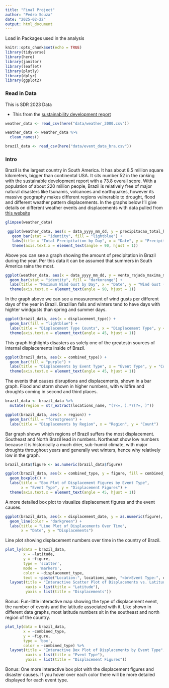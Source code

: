 ```yaml
---
title: "Final Project"
author: "Pedro Souza"
date: "2025-02-22"
output: html_document
---
```



Load in Packages used in the analysis

```r
knitr::opts_chunk$set(echo = TRUE)
library(tidyverse)
library(here)
library(janitor)
library(leaflet)
library(plotly)
library(dplyr)
library(ggplot2)
```


### Read in Data

This is SDR 2023 Data

- This from the [sustainability development report](https://sdgtransformationcenter.org/reports/sustainable-development-report-2024/)


```r
weather_data <- read_csv(here("data/weather_2000.csv"))
```

```r
weather_data <- weather_data %>% 
  clean_names()
```

```r
brazil_data <- read_csv(here("data/event_data_bra.csv"))
```

### Intro 

Brazil is the largest country in South America. It has about 8.5 million square kilometers, bigger than continental USA. It sits number 52 in the ranking with the sustainable development report with a 73.8 overall score. With a population of about 220 million people, Brazil is relatively free of major natural disasters like tsunamis, volcanoes and earthquakes, however its massive geography makes different regions vulnerable to drought, flood and different weather pattern displacements. In the graphs below I'll give details on different weather events and displacements with data pulled from [this website](https://data.humdata.org/dataset/idmc-event-data-for-bra)

```r
glimpse(weather_data)
```

```r
 ggplot(weather_data, aes(x = data_yyyy_mm_dd, y = precipitacao_total_horario_mm)) +
   geom_bar(stat = "identity", fill = "lightblue") +
   labs(title = "Total Precipitation by Day", x = "Date", y = "Precipitation (mm)") +
   theme(axis.text.x = element_text(angle = 90, hjust = 1))
```

Above you can see a graph showing the amount of precipitation in Brazil during the year. Per this data it can be assumed that summers in South America rains the most. 


```r
ggplot(weather_data, aes(x = data_yyyy_mm_dd, y = vento_rajada_maxima_m_s)) +
  geom_bar(stat = "identity", fill = "darkorange") +
  labs(title = "Maximum Wind Gust by Day", x = "Date", y = "Wind Gust (m/s)") +
  theme(axis.text.x = element_text(angle = 90, hjust = 1))
```

In the graph above we can see a measurement of wind gusts per different days of the year in Brazil. Brazilian falls and winters tend to have days with highter windgusts than spring and summer days. 

```r
ggplot(brazil_data, aes(x = displacement_type)) +
  geom_bar(fill = "lightblue") +
  labs(title = "Displacement Type Counts", x = "Displacement Type", y = "Count") +
  theme(axis.text.x = element_text(angle = 45, hjust = 1))
```

This graph highlights disasters as solely one of the greatestn sources of internal displacements inside of Brazil. 


```r
ggplot(brazil_data, aes(x = combined_type)) +
  geom_bar(fill = "purple") +
  labs(title = "Displacements by Event Type", x = "Event Type", y = "Count") +
  theme(axis.text.x = element_text(angle = 45, hjust = 1))
```

The events that causes disruptions and displacements, shown in a bar graph. Flood and storm shown in higher numbers, with wildfire and droughts coming in second and third places.

```r
brazil_data <- brazil_data %>%
  mutate(region = str_extract(locations_name, "(?<=, ).*?(?=, )"))
```



```r
ggplot(brazil_data, aes(x = region)) +
  geom_bar(fill = "forestgreen") +
  labs(title = "Displacements by Region", x = "Region", y = "Count")
```

Bar graph shows which regions of Brazil suffers the most displacement. Southeast and North Brazil lead in numbers. Northeast show low numbers because it is historically a much drier, sub-humid climate, with major droughts throughout years and generally wet winters, hence why relatively low in the graph. 

```r
brazil_data$figure <- as.numeric(brazil_data$figure)
```

```r
ggplot(brazil_data, aes(x = combined_type, y = figure, fill = combined_type)) +
  geom_boxplot() +
  labs(title = "Box Plot of Displacement Figures by Event Type",
       x = "Event Type", y = "Displacement Figures") +
  theme(axis.text.x = element_text(angle = 45, hjust = 1))
```

A more detailed box plot to visualize displacement figures and the event causes.


```r
ggplot(brazil_data, aes(x = displacement_date, y = as.numeric(figure), color=type)) +
  geom_line(color = "darkgreen") +
  labs(title = "Line Plot of Displacements Over Time",
       x = "Date", y = "Displacements")
```

Line plot showing displacement numbers over time in the country of Brazil. 


```r
plot_ly(data = brazil_data, 
        x = ~latitude, 
        y = ~figure, 
        type = 'scatter', 
        mode = 'markers', 
        color = ~displacement_type,
        text = ~paste("Location:", locations_name, "<br>Event Type:", combined_type)) %>%
  layout(title = "Interactive Scatter Plot of Displacements vs. Latitude",
         xaxis = list(title = "Latitude"),
         yaxis = list(title = "Displacements"))
```

Bonus: Fun-little interactive map showing the type of displacement event, the number of events and the latitude associated with it. Like shown in different data graphs, most latitude numbers sit in the southeast and north region of the country.

```r
plot_ly(data = brazil_data, 
        x = ~combined_type, 
        y = ~figure, 
        type = 'box', 
        color = ~combined_type) %>%
  layout(title = "Interactive Box Plot of Displacements by Event Type",
         xaxis = list(title = "Event Type"),
         yaxis = list(title = "Displacement Figures"))
```

Bonus: One more interactive box plot with the displacement figures and disaster causes. If you hover over each color there will be more detailed displayed for each event type. 